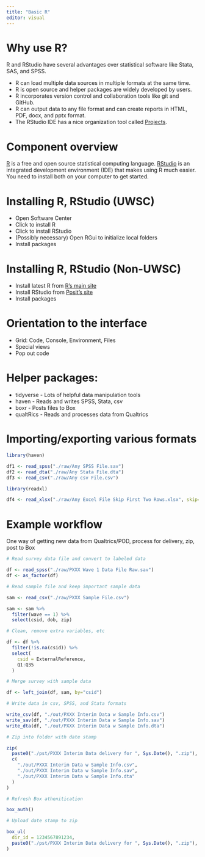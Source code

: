 ---
title: "Basic R"
editor: visual
---

# Why use R?

R and RStudio have several advantages over statistical software like Stata, SAS, and SPSS.

-   R can load multiple data sources in multiple formats at the same time.
-   R is open source and helper packages are widely developed by users.
-   R incorporates version control and collaboration tools like git and GitHub.
-   R can output data to any file format and can create reports in HTML, PDF, docx, and pptx format.
-   The RStudio IDE has a nice organization tool called [Projects](https://nrjjones.github.io/projects.html).

# Component overview

[R](https://cran.r-project.org/) is a free and open source statistical computing language. [RStudio](https://posit.co/products/open-source/rstudio/) is an integrated development environment (IDE) that makes using R much easier. You need to install both on your computer to get started.

# Installing R, RStudio (UWSC)

-   Open Software Center
-   Click to install R
-   Click to install RStudio
-   (Possibly necessary) Open RGui to initialize local folders
-   Install packages

# Installing R, RStudio (Non-UWSC)

-   Install latest R from [R's main site](https://cran.r-project.org/)
-   Install RStudio from [Posit's site](https://posit.co/downloads/)
-   Install packages

# Orientation to the interface

-   Grid: Code, Console, Environment, Files
-   Special views
-   Pop out code

# Helper packages:

-   tidyverse - Lots of helpful data manipulation tools
-   haven - Reads and writes SPSS, Stata, csv
-   boxr - Posts files to Box
-   qualtRics - Reads and processes data from Qualtrics

# Importing/exporting various formats

```{r, eval=FALSE}

library(haven)

df1 <- read_spss("./raw/Any SPSS File.sav")
df2 <- read_dta("./raw/Any Stata File.dta")
df3 <- read_csv("./raw/Any csv File.csv")

library(readxl)

df4 <- read_xlsx("./raw/Any Excel File Skip First Two Rows.xlsx", skip=2)

```

# Example workflow

One way of getting new data from Qualtrics/POD, process for delivery, zip, post to Box

```{r, eval = FALSE}

# Read survey data file and convert to labeled data

df <- read_spss("./raw/PXXX Wave 1 Data File Raw.sav")
df <- as_factor(df)

# Read sample file and keep important sample data

sam <- read_csv("./raw/PXXX Sample File.csv")

sam <- sam %>% 
  filter(wave == 1) %>% 
  select(csid, dob, zip)

# Clean, remove extra variables, etc

df <- df %>% 
  filter(!is.na(csid)) %>% 
  select(
    csid = ExternalReference,
    Q1:Q35
  )

# Merge survey with sample data

df <- left_join(df, sam, by="csid")

# Write data in csv, SPSS, and Stata formats

write_csv(df, "./out/PXXX Interim Data w Sample Info.csv")
write_sav(df, "./out/PXXX Interim Data w Sample Info.sav")
write_dta(df, "./out/PXXX Interim Data w Sample Info.dta")

# Zip into folder with date stamp

zip(
  paste0("./pst/PXXX Interim Data delivery for ", Sys.Date(), ".zip"),
  c(
    "./out/PXXX Interim Data w Sample Info.csv",
    "./out/PXXX Interim Data w Sample Info.sav",
    "./out/PXXX Interim Data w Sample Info.dta"
  )
)

# Refresh Box athenitication

box_auth()

# Upload date stamp to zip

box_ul(
  dir_id = 1234567891234,
  paste0("./pst/PXXX Interim Data delivery for ", Sys.Date(), ".zip"),
)

```
